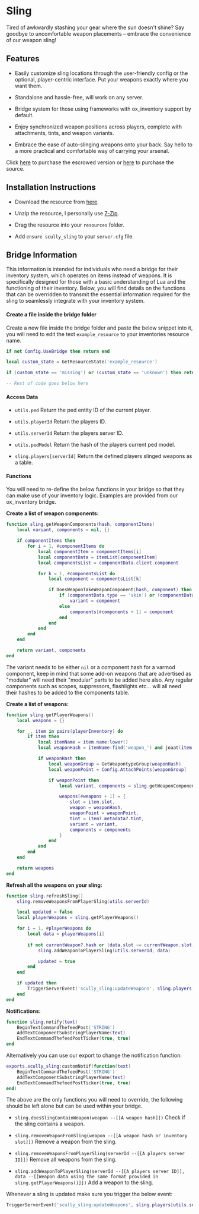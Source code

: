 # Sling

Tired of awkwardly stashing your gear where the sun doesn't shine? Say goodbye to uncomfortable weapon placements – embrace the convenience of our weapon sling!

## Features

- Easily customize sling locations through the user-friendly config or the optional, player-centric interface. Put your weapons exactly where you want them.

- Standalone and hassle-free, will work on any server.

- Bridge system for those using frameworks with ox_inventory support by default.

- Enjoy synchronized weapon positions across players, complete with attachments, tints, and weapon variants.

- Embrace the ease of auto-slinging weapons onto your back. Say hello to a more practical and comfortable way of carrying your arsenal.

Click [here](https://scullys-development.tebex.io/package/5068532) to purchase the escrowed version or [here](https://scullys-development.tebex.io/package/5100077) to purchase the source.

## Installation Instructions

- Download the resource from [here](https://keymaster.fivem.net/asset-grants).

- Unzip the resource, I personally use [7-Zip](https://www.7-zip.org/).

- Drag the resource into your `resources` folder.

- Add `ensure scully_sling` to your `server.cfg` file.

## Bridge Information

This information is intended for individuals who need a bridge for their inventory system, which operates on items instead of weapons. It is specifically designed for those with a basic understanding of Lua and the functioning of their inventory. Below, you will find details on the functions that can be overridden to transmit the essential information required for the sling to seamlessly integrate with your inventory system.

#### Create a file inside the bridge folder

Create a new file inside the bridge folder and paste the below snippet into it, you will need to edit the text `example_resource` to your inventories resource name.

```lua
if not Config.UseBridge then return end

local custom_state = GetResourceState('example_resource')

if (custom_state == 'missing') or (custom_state == 'unknown') then return end

-- Rest of code goes below here
```

#### Access Data

- `utils.ped` Return the ped entity ID of the current player.

- `utils.playerId` Return the players ID.

- `utils.serverId` Return the players server ID.

- `utils.pedModel` Return the hash of the players current ped model.

- `sling.players[serverId]` Return the defined players slinged weapons as a table.

#### Functions

You will need to re-define the below functions in your bridge so that they can make use of your inventory logic. Examples are provided from our ox_inventory bridge.

**Create a list of weapon components:**

```lua
function sling.getWeaponComponents(hash, componentItems)
    local variant, components = nil, {}

    if componentItems then
        for i = 1, #componentItems do
            local componentItem = componentItems[i]
            local componentData = itemList[componentItem]
            local componentsList = componentData.client.component

            for k = 1, #componentsList do
                local component = componentsList[k]

                if DoesWeaponTakeWeaponComponent(hash, component) then
                    if (componentData.type == 'skin') or (componentData.type == 'upgrade') then
                        variant = component
                    else
                        components[#components + 1] = component
                    end
                end
            end
        end
    end

    return variant, components
end
```

The variant needs to be either `nil` or a component hash for a varmod component, keep in mind that some add-on weapons that are advertised as "modular" will need their "modular" parts to be added here also. Any regular components such as scopes, suppressors, flashlights etc... will all need their hashes to be added to the components table.

**Create a list of weapons:**

```lua
function sling.getPlayerWeapons()
    local weapons = {}

    for _, item in pairs(playerInventory) do
        if item then
            local itemName = item.name:lower()
            local weaponHash = itemName:find('weapon_') and joaat(item.name) or false

            if weaponHash then
                local weaponGroup = GetWeapontypeGroup(weaponHash)
                local weaponPoint = Config.AttachPoints[weaponGroup]

                if weaponPoint then
                    local variant, components = sling.getWeaponComponents(weaponHash, item?.metadata?.components)

                    weapons[#weapons + 1] = {
                        slot = item.slot,
                        weapon = weaponHash,
                        weaponPoint = weaponPoint,
                        tint = item?.metadata?.tint,
                        variant = variant,
                        components = components
                    }
                end
            end
        end
    end

    return weapons
end
```

**Refresh all the weapons on your sling:**

```lua
function sling.refreshSling()
    sling.removeWeaponsFromPlayerSling(utils.serverId)

    local updated = false
    local playerWeapons = sling.getPlayerWeapons()

    for i = 1, #playerWeapons do
        local data = playerWeapons[i]
        
        if not currentWeapon?.hash or (data.slot ~= currentWeapon.slot) then
            sling.addWeaponToPlayerSling(utils.serverId, data)

            updated = true
        end
    end

    if updated then
        TriggerServerEvent('scully_sling:updateWeapons', sling.players[utils.serverId])
    end
end
```

**Notifications:**

```lua
function sling.notify(text)
	BeginTextCommandThefeedPost('STRING')
    AddTextComponentSubstringPlayerName(text)
    EndTextCommandThefeedPostTicker(true, true)
end
```

Alternatively you can use our export to change the notification function:

```lua
exports.scully_sling:customNotif(function(text)
    BeginTextCommandThefeedPost('STRING')
    AddTextComponentSubstringPlayerName(text)
    EndTextCommandThefeedPostTicker(true, true)
end)
```

The above are the only functions you will need to override, the following should be left alone but can be used within your bridge.

- `sling.doesSlingContainWeapon(weapon --[[A weapon hash]])` Check if the sling contains a weapon.

- `sling.removeWeaponFromSling(weapon --[[A weapon hash or inventory slot]])` Remove a weapon from the sling.

- `sling.removeWeaponsFromPlayerSling(serverId --[[A players server ID]])` Remove all weapons from the sling.

- `sling.addWeaponToPlayerSling(serverId --[[A players server ID]], data --[[Weapon data using the same format provided in sling.getPlayerWeapons()]])` Add a weapon to the sling.

Whenever a sling is updated make sure you trigger the below event:

```lua
TriggerServerEvent('scully_sling:updateWeapons', sling.players[utils.serverId])
```

